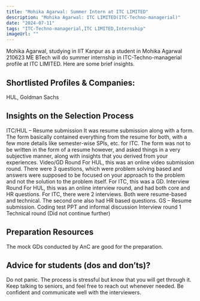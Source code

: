 ```yaml
---
title: "Mohika Agarwal: Summer Intern at ITC LIMITED"
description: "Mohika Agarwal: ITC LIMITED(ITC-Techno-managerial)"
date: "2024-07-11"
tags: "ITC-Techno-managerial,ITC LIMITED,Internship"
imageUrl: ""
---
```


Mohika Agarwal, studying in IIT Kanpur as a  student in Mohika Agarwal 210623 ME BTech will do
 summer internship in ITC-Techno-managerial profile at ITC LIMITED. Here are some brief
insights.

## Shortlisted Profiles & Companies:
HUL, Goldman Sachs

## Insights on the Selection Process
ITC/HUL – Resume submission It was resume submission along with a form. The form basically contained everything from the resume for both, with a few more details like semester-wise SPIs, etc. for ITC. The form was not to be written in the form of a resume however, and asked things in a very subjective manner, along with insights that you derived from your experiences. Video/GD Round For HUL, this was an online video submission round. There were 3 questions, which were problem solving based and answers were supposed to be focused on your approach to the problem and not the solution to the problem itself. For ITC, this was a GD. Interview Round For HUL, this was an online interview round, and had both core and HR questions. For ITC, there were 2 interviews. Both were resume-based and technical. The second one also had HR based questions. GS – Resume submission. Coding test PPT and informal discussion Interview round 1 Technical round (Did not continue further)

##  Preparation Resources
The mock GDs conducted by AnC are good for the preparation.

## Advice for students (dos and don’ts)? 
Do not panic. The process is stressful but know that you will get through it. Keep talking to seniors, and feel free to reach out whenever needed. Be confident and communicate well with the interviewers.

